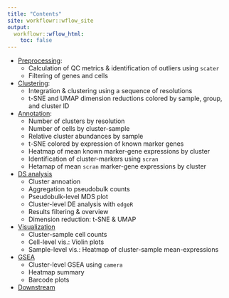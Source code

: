 ```yaml
---
title: "Contents"
site: workflowr::wflow_site
output:
  workflowr::wflow_html:
    toc: false
---
```


- [Preprocessing](0-preprocessing.html):
    - Calculation of QC metrics & identification of outliers using `scater`
    - Filtering of genes and cells
    
- [Clustering](1-clustering.html):
    - Integration & clustering using a sequence of resolutions
    - t-SNE and UMAP dimension reductions colored by sample, group, and cluster ID
    
- [Annotation](2-annotation.html):
    - Number of clusters by resolution
    - Number of cells by cluster-sample
    - Relative cluster abundances by sample
    - t-SNE colored by expression of known marker genes
    - Heatmap of mean known marker-gene expressions by cluster
    - Identification of cluster-markers using `scran`
    - Hetamap of mean `scran` marker-gene expressions by cluster
    
- [DS analysis](3-differential.html)
    - Cluster annoation
    - Aggregation to pseudobulk counts
    - Pseudobulk-level MDS plot
    - Cluster-level DE analysis with `edgeR`
    - Results filtering & overview
    - Dimension reduction: t-SNE & UMAP

- [Visualization](4-visualization.html)
    - Cluster-sample cell counts
    - Cell-level vis.: Violin plots
    - Sample-level vis.: Heatmap of cluster-sample mean-expressions
    
- [GSEA](5-geneset.html)
    - Cluster-level GSEA using `camera`
    - Heatmap summary
    - Barcode plots
    
- [Downstream](6-more.html)
